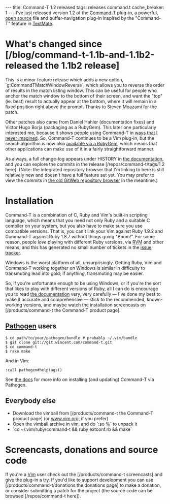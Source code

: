 ---
title: Command-T 1.2 released
tags: releases command.t
cache_breaker: 1
---
I've just released version 1.2 of the [[Command-T]] plug-in, a powerful, [[open source]] file and buffer-navigation plug-in inspired by the "Command-T" feature in [[TextMate]].

= What's changed since [/blog/command-t-1.1b-and-1.1b2-released the 1.1b2 release] =

This is a minor feature release which adds a new option, `g:CommandTMatchWindowReverse`, which allows you to reverse the order of results in the match listing window. This can be useful for people who anchor the match window to the bottom of their screen, and want the "top" (ie. best) result to actually appear at the bottom, where it will remain in a fixed position right above the prompt. Thanks to Steven Moazami for the patch.

Other patches also came from Daniel Hahler (documentation fixes) and Victor Hugo Borja (packaging as a RubyGem). This later one particularly interested me, because it shows people using Command-T in [https://github.com/vic/mrT ways that I never imagined]. So, Command-T continues to be a Vim plug-in, but the search algorithm is now also  [http://rubygems.org/gems/command-t available via a RubyGem], which means that other applications can make use of it in a fairly straightforward manner.

As always, a full change-log appears under HISTORY in [http://git.wincent.com/command-t.git/blob_plain/1.2:/doc/README.txt the documentation], and you can explore the commits in the release [/repos/command-t/tags/1.2 here]. (Note: the integrated repository browser that I'm linking to here is still relatively new and doesn't have a full feature set yet. You may prefer to view the commits in [http://git.wincent.com/command-t.git/shortlog/refs/tags/1.2 the old GitWeb repository browser] in the meantime.)

= Installation =

Command-T is a combination of C, Ruby and Vim's built-in scripting language, which means that you need not only Ruby and a suitable C compiler on your system, but you also have to make sure you use compatible versions. That is, you can't link your Vim against Ruby 1.9.2 and Command-T against Ruby 1.8.7 without things going "Boom!". For some reason, people ''love'' playing with different Ruby versions, via [[RVM]] and other means, and this has generated no small number of tickets in the [[issue tracker]].

Windows is the worst platform of all, unsurprisingly. Getting Ruby, Vim and Command-T working together on Windows is similar in difficulty to transmuting lead into gold; if anything, transmuting may be easier.

So, if you're unfortunate enough to be using Windows, or if you're the sort that likes to play with different versions of Ruby, all I can do is encourage you to read [http://git.wincent.com/command-t.git/blob_plain/HEAD:/README.txt the documentation] very, very carefully &mdash; I've done my best to make it accurate and comprehensive &mdash; stick to the recommended, known-working versions, and maybe watch the installation screencasts on [/products/command-t the Command-T product page].

== [[Pathogen]] users ==

<pre lang="shell">$ cd path/to/your/pathogen/bundle # probably ~/.vim/bundle
$ git clone git://git.wincent.com/command-t.git
$ cd command-t
$ rake make</pre>

And in Vim:

 :call pathogen#helptags()

See [http://git.wincent.com/command-t.git/blob_plain/HEAD:/README.txt the docs] for more info on installing (and updating) Command-T via Pathogen.

== Everybody else ==

* Download the vimball from [/products/command-t the Command-T product page] (or [http://www.vim.org/scripts/script.php?script_id=3025 www.vim.org], if you prefer)
* Open the vimball archive in vim, and do `:so %` to unpack it
* `cd ~/.vim/ruby/command-t && ruby extconf.rb && make`

= Screencasts, donations and source code =

If you're a [[Vim]] user check out the [/products/command-t screencasts] and give the plug-in a try. If you'd like to support development you can use [/products/command-t/donations the donations page] to make a donation, or consider submitting a patch for the project (the source code can be browsed [/repos/command-t here]).
